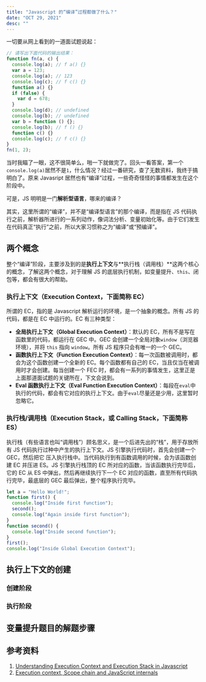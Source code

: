 ```yaml
---
title: "Javascript 的“编译”过程都做了什么？"
date: "OCT 29, 2021"
desc: ""
---
```


一切要从网上看到的一道面试题说起：

```js
// 请写出下面代码的输出结果：
function fn(a, c) {
  console.log(a); // f a() {}
  var a = 123;
  console.log(a); // 123
  console.log(c); // f c() {}
  function a() {}
  if (false) {
    var d = 678;
  }
  console.log(d); // undefined
  console.log(b); // undefined
  var b = function () {};
  console.log(b); // f () {}
  function c() {}
  console.log(c); // f c() {}
}
fn(1, 2);
```

当时我瞄了一眼，这不很简单么，啪一下就做完了。回头一看答案，第一个`console.log(a)`居然不是`1`，什么情况？经过一番研究，查了无数资料，我终于搞明白了。原来 Javasript 居然也有“编译”过程，一些奇奇怪怪的事情都发生在这个阶段中。

可是，JS 明明是一门**解析型语言**，哪来的编译？

其实，这里所谓的“编译”，并不是“编译型语言”的那个编译，而是指在 JS 代码执行之前，解析器所进行的一系列动作，像词法分析、变量初始化等。由于它们发生在代码真正“执行”之前，所以大家习惯称之为“编译”或“预编译”。

## 两个概念

整个“编译”阶段，主要涉及到的是**执行上下文**与**执行栈（调用栈）**这两个核心的概念，了解这两个概念，对于理解 JS 的底层执行机制，如变量提升、`this`、闭包等，都会有很大的帮助。

### 执行上下文（Execution Context，下面简称 EC）

所谓的 EC，指的是 Javascript 解析运行的环境，是一个抽象的概念。所有 JS 的代码，都是在 EC 中运行的。EC 有三种类型：

- **全局执行上下文（Global Execution Context）**：默认的 EC，所有不是写在函数里的代码，都运行在 GEC 中。GEC 会创建一个全局对象`window`（浏览器环境），并将 `this` 指向 `window`。所有 JS 程序只会有唯一的一个 GEC。
- **函数执行上下文（Function Execution Context）**：每一次函数被调用时，都会为这个函数创建一个全新的 EC。每个函数都有自己的 EC，当且仅当在被调用时才会创建。每当创建一个 FEC 时，都会有一系列的事情发生，这里正是上面那道面试题的关键所在，下文会说到。
- **Eval 函数执行上下文（Eval Function Execution Context）**：每段在`eval`中执行的代码，都会有它对应的执行上下文。由于`eval`尽量还是少用，这里暂时忽略它。

### 执行栈/调用栈（Execution Stack，或 Calling Stack，下面简称 ES）

执行栈（有些语言也叫“调用栈”）顾名思义，是一个后进先出的“栈”，用于存放所有 JS 代码执行过种中产生的执行上下文。JS 引擎执行代码时，首先会创建一个 GEC，然后把它 压入执行栈中。当代码执行到有函数调用的时候，会为该函数创建 EC 并压进 ES。JS 引擎执行栈顶的 EC 所对应的函数，当该函数执行完毕后，它的 EC 从 ES 中弹出，然后再继续执行下一个 EC 对应的函数，直至所有代码执行完毕，最底层的 GEC 最后弹出，整个程序执行完毕。

```js
let a = "Hello World!";
function first() {
  console.log("Inside first function");
  second();
  console.log("Again inside first function");
}
function second() {
  console.log("Inside second function");
}
first();
console.log("Inside Global Execution Context");
```

## 执行上下文的创建

### 创建阶段

### 执行阶段

## 变量提升题目的解题步骤

## 参考资料

1. [Understanding Execution Context and Execution Stack in Javascript](https://blog.bitsrc.io/understanding-execution-context-and-execution-stack-in-javascript-1c9ea8642dd0)
2. [Execution context, Scope chain and JavaScript internals](https://medium.com/@happymishra66/execution-context-in-javascript-319dd72e8e2c)
